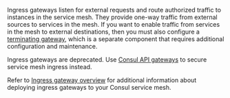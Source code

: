 Ingress gateways listen for external requests and route authorized traffic to instances in the service mesh. They provide one-way traffic from external sources to services in the mesh. If you want to enable traffic from services in the mesh to external destinations, then you must also configure a [terminating gateway](/consul/docs/register/external/terminating-gateway), which is a separate component that requires additional configuration and maintenance.

Ingress gateways are deprecated. Use [Consul API gateways](/north-south/api-gateway) to secure service mesh ingress instead.

Refer to [Ingress gateway overview](/consul/docs/north-south/ingress-gateway) for additional information about deploying ingress gateways to your Consul service mesh.